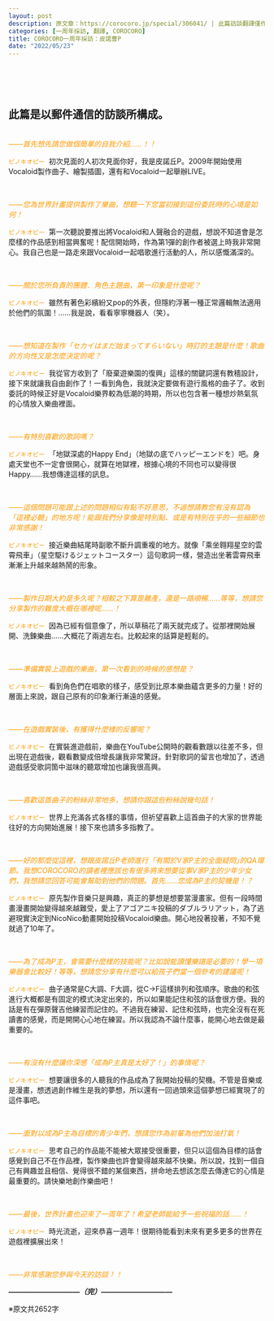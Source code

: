 ```yaml
---
layout: post
description: 原文章：https://corocoro.jp/special/306041/ | 此篇訪談翻譯僅作為個人練習。
categories: [一周年採訪, 翻譯, COROCORO]
title: COROCORO一周年採訪：皮諾曹P
date: "2022/05/23"
---
```

<br><br><br>

::: {.callout-note appearance="simple"}

## 此篇是以郵件通信的訪談所構成。

:::

<br>
<span style="color:#ff9900">_——首先想先請您做個簡單的自我介紹……！！_</span>

<code><span style="color:#ff9900">ピノキオピー</span></code>&nbsp;&nbsp;初次見面的人初次見面你好，我是皮諾丘P。2009年開始使用Vocaloid製作曲子、繪製插圖，還有和Vocaloid一起舉辦LIVE。

<br>

<span style="color:#ff9900">_——您為世界計畫提供製作了樂曲，想聽一下您當初接到這份委託時的心境是如何！_</span>

<code><span style="color:#ff9900">ピノキオピー</span></code>&nbsp;&nbsp;第一次聽說要推出將Vocaloid和人聲融合的遊戲，想說不知道會是怎麼樣的作品感到相當興奮呢！配信開始時，作為第1彈的創作者被選上時我非常開心。我自己也是一路走來跟Vocaloid一起唱歌進行活動的人，所以感慨滿深的。

<br>

<span style="color:#ff9900">_——關於您所負責的團體．角色主題曲，第一印象是什麼呢？_</span>

<code><span style="color:#ff9900">ピノキオピー</span></code>&nbsp;&nbsp;雖然有著色彩繽紛又pop的外表，但隱約浮著一種正常邏輯無法適用於他們的氛圍！……我是說，看看寧寧機器人（笑）。

<br>

<span style="color:#ff9900">_——想知道在製作「セカイはまだ始まってすらいない」時訂的主題是什麼！歌曲的方向性又是怎麼決定的呢？_</span>  

<code><span style="color:#ff9900">ピノキオピー</span></code>&nbsp;&nbsp;我從官方收到了「廢棄遊樂園的復興」這樣的關鍵詞還有教穡設計，接下來就讓我自由創作了！一看到角色，我就決定要做有遊行風格的曲子了。收到委託的時候正好是Vocaloid樂界較為低潮的時期，所以也包含著一種想炒熱氣氛的心情放入樂曲裡面。

<br>

<span style="color:#ff9900">_——有特別喜歡的歌詞嗎？_</span>

<code><span style="color:#ff9900">ピノキオピー</span></code>&nbsp;&nbsp;「地獄深處的Happy End｣（地獄の底でハッピーエンドを）吧。身處天堂也不一定會很開心，就算在地獄裡，根據心境的不同也可以變得很Happy……我想傳達這樣的訊息。

<br>

<span style="color:#ff9900">_——這個問題可能跟上述的問題相似有點不好意思，不過想請教您有沒有認為「這裡必聽」的地方呢！能跟我們分享像是特別點、或是有特別在乎的一些細節也非常感謝！_</span>

<code><span style="color:#ff9900">ピノキオピー</span></code>&nbsp;&nbsp;接近樂曲結尾時副歌不斷升調重複的地方。就像「乘坐翱翔星空的雲霄飛車」（星空駆けるジェットコースター）這句歌詞一樣，營造出坐著雲霄飛車漸漸上升越來越熱鬧的形象。

<br>

<span style="color:#ff9900">_——製作日期大約是多久呢？相較之下算是難產，還是一路順暢……等等，想請您分享製作的難度大概在哪裡呢……！_</span>

<code><span style="color:#ff9900">ピノキオピー</span></code>&nbsp;&nbsp;因為已經有個意像了，所以草稿花了兩天就完成了。從那裡開始展開、洗鍊樂曲……大概花了兩週左右。比較起來的話算是輕鬆的。

<br>  

<span style="color:#ff9900">_——準備實裝上遊戲的樂曲，第一次看到的時候的感想是？_</span>

<code><span style="color:#ff9900">ピノキオピー</span></code>&nbsp;&nbsp;看到角色們在唱歌的樣子，感受到比原本樂曲蘊含更多的力量！好的層面上來說，跟自己原有的印象漸行漸遠的感覺。

<br>

<span style="color:#ff9900">_——在遊戲實裝後，有獲得什麼樣的反響呢？_</span>

<code><span style="color:#ff9900">ピノキオピー</span></code>&nbsp;&nbsp;在實裝進遊戲前，樂曲在YouTube公開時的觀看數跟以往差不多，但出現在遊戲後，觀看數變成倍增長讓我非常驚訝。針對歌詞的留言也增加了，透過遊戲感受歌詞箇中滋味的聽眾增加也讓我很高興。

<br>

<span style="color:#ff9900">_——喜歡這首曲子的粉絲非常地多，想請你跟這些粉絲說幾句話！_</span>

<code><span style="color:#ff9900">ピノキオピー</span></code>&nbsp;&nbsp;世界上充滿各式各樣的事情，但祈望喜歡上這首曲子的大家的世界能往好的方向開始進展！接下來也請多多指教了。

<br> 

<span style="color:#ff9900">_——好的那麼從這裡，想跟皮諾丘P老師進行「有關於V家P主的全面疑問｣的QA環節。我想COROCORO的讀者裡應該也有很多將來想要從事V家P主的少年少女們，我想請您回答可能會幫助到他們的問題。首先......您成為P主的契機是！？_</span> 

<code><span style="color:#ff9900">ピノキオピー</span></code>&nbsp;&nbsp;原先製作音樂只是興趣，真正的夢想是想要當漫畫家。但有一段時間畫漫畫開始變得越來越難受，愛上了アゴアニキ投稿的ダブルラリアット，為了逃避現實決定到NicoNico動畫開始投稿Vocaloid樂曲。開心地投著投著，不知不覺就過了10年了。

<br>

<span style="color:#ff9900">_——為了成為P主，會需要什麼樣的技能呢？比如說能讀懂樂譜是必要的！學一項樂器會比較好！等等，想請您分享有什麼可以給孩子們當一個參考的建議呢！_</span>

<code><span style="color:#ff9900">ピノキオピー</span></code>&nbsp;&nbsp;曲子通常是C大調、F大調，從C→F這樣排列和弦順序。歌曲的和弦進行大概都是有固定的模式決定出來的，所以如果能記住和弦的話會很方便。我的話是有在彈原聲吉他練習而記住的。不過我在練習、記住和弦時，也完全沒有在死讀書的感覺，而是開開心心地在練習。所以我認為不論什麼事，能開心地去做是最重要的。

<br>

<span style="color:#ff9900">_——有沒有什麼讓你深感「成為P主真是太好了！」的事情呢？_</span>

<code><span style="color:#ff9900">ピノキオピー</span></code>&nbsp;&nbsp;想要讓很多的人聽我的作品成為了我開始投稿的契機。不管是音樂或是漫畫，想透過創作維生是我的夢想，所以還有一回過頭來這個夢想已經實現了的這件事吧。

<br>

<span style="color:#ff9900">_——面對以成為P主為目標的青少年們，想請您作為前輩為他們加油打氣！_</span>

<code><span style="color:#ff9900">ピノキオピー</span></code>&nbsp;&nbsp;思考自己的作品能不能被大眾接受很重要，但只以這個為目標的話會感覺到自己不在作品裡，製作樂曲也許會變得越來越不快樂。所以說，找到一個自己有興趣並且相信、覺得很不錯的某個東西，拼命地去想該怎麼去傳達它的心情是最重要的。請快樂地創作樂曲吧！

<br>

<span style="color:#ff9900">_——最後，世界計畫也迎來了一周年了！希望老師能給予一些祝福的話……！_</span>

<code><span style="color:#ff9900">ピノキオピー</span></code>&nbsp;&nbsp;時光流逝，迎來恭喜一週年！很期待能看到未來有更多更多的世界在遊戲裡擴展出來！

<br> 

<span style="color:#ff9900">_——非常感謝您參與今天的訪談！！_</span>

___——————————（完）——————————___

※原文共2652字
